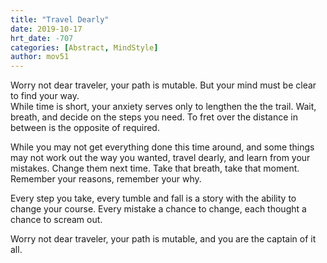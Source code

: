 ```yaml
---
title: "Travel Dearly"
date: 2019-10-17
hrt_date: -707
categories: [Abstract, MindStyle]
author: mov51
---
```


Worry not dear traveler, your path is mutable. But your mind must be clear to find your way.  
While time is short, your anxiety serves only to lengthen the the trail. Wait, breath, and decide on the steps you need. To fret over the distance in between is the opposite of required.  
  
While you may not get everything done this time around, and some things may not work out the way you wanted, travel dearly, and learn from your mistakes. Change them next time. Take that breath, take that moment. Remember your reasons, remember your why.  
  
Every step you take, every tumble and fall is a story with the ability to change your course. Every mistake a chance to change, each thought a chance to scream out.  
  
Worry not dear traveler, your path is mutable, and you are the captain of it all.  
